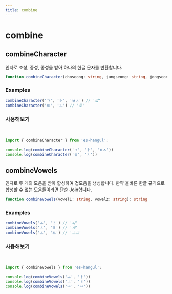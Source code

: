 ```yaml
---
title: combine
---
```



# combine 

## combineCharacter

인자로 초성, 중성, 종성을 받아 하나의 한글 문자를 반환합니다.

```typescript
function combineCharacter(choseong: string, jungseong: string, jongseong?: string): boolean;
```

### Examples

```typescript
combineCharacter('ㄱ', 'ㅏ', 'ㅂㅅ') // '값'
combineCharacter('ㅌ', 'ㅗ') // '토'
```

### 사용해보기

<br />

<Sandpack>

```ts index.ts
import { combineCharacter } from 'es-hangul';

console.log(combineCharacter('ㄱ', 'ㅏ', 'ㅂㅅ')) 
console.log(combineCharacter('ㅌ', 'ㅗ')) 

```

</Sandpack>


## combineVowels

인자로 두 개의 모음을 받아 합성하여 겹모음을 생성합니다. 만약 올바른 한글 규칙으로 합성할 수 없는 모음들이라면 단순 Join합니다.

```typescript
function combineVowels(vowel1: string, vowel2: string): string 
```

### Examples

```typescript
combineVowels('ㅗ', 'ㅏ') // 'ㅘ'
combineVowels('ㅗ', 'ㅐ') // 'ㅙ'
combineVowels('ㅗ', 'ㅛ') // 'ㅗㅛ'
```

### 사용해보기

<br />

<Sandpack>

```ts index.ts
import { combineVowels } from 'es-hangul';

console.log(combineVowels('ㅗ', 'ㅏ'))
console.log(combineVowels('ㅗ', 'ㅐ'))
console.log(combineVowels('ㅗ', 'ㅛ'))

```
</Sandpack>
